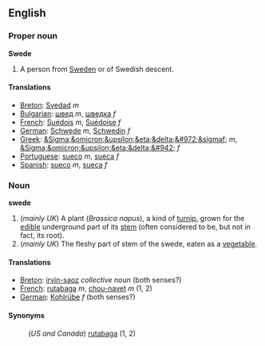 ==English==
===Proper noun===
'''Swede'''
#A person from [[Sweden]] or of Swedish descent.

====Translations====
*[[Breton]]: [[Svedad]] ''m''
*[[Bulgarian]]: [[швед]] ''m'', [[шведка]] ''f''
*[[French]]: [[Suédois]] ''m'', [[Suédoise]] ''f''
*[[German]]: [[Schwede]] ''m'', [[Schwedin]] ''f''
*[[Greek]]: [[&Sigma;&omicron;&upsilon;&eta;&delta;&#972;&sigmaf;]] ''m'', [[&Sigma;&omicron;&upsilon;&eta;&delta;&#942;]] ''f''
*[[Portuguese]]: [[sueco]] ''m'', [[sueca]] ''f''
*[[Spanish]]: [[sueco]] ''m'', [[sueca]] ''f''

===Noun===
'''swede'''
#(''mainly UK'') A plant (''Brassica napus''), a kind of [[turnip]], grown for the [[edible]] underground part of its [[stem]] (often considered to be, but not in fact, its root).
#(''mainly UK'') The fleshy part of stem of the swede, eaten as a [[vegetable]].

====Translations====
*[[Breton]]: [[irvin-saoz]] ''collective noun'' (both senses?)
*[[French]]: [[rutabaga]] ''m'', [[chou-navet]] ''m'' (1, 2) 
*[[German]]: [[Kohlrübe]] ''f'' (both senses?)

====Synonyms====
:(''US and Canada'') [[rutabaga]] (1, 2)